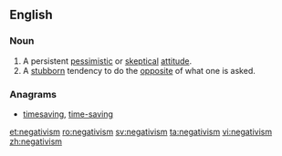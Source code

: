 ==English==

===Noun===
{{en-noun|~}}

# A persistent [[pessimistic]] or [[skeptical]] [[attitude]].
# A [[stubborn]] tendency to do the [[opposite]] of what one is asked.

===Anagrams===
* [[timesaving#English|timesaving]], [[time-saving#English|time-saving]]

[[et:negativism]]
[[ro:negativism]]
[[sv:negativism]]
[[ta:negativism]]
[[vi:negativism]]
[[zh:negativism]]